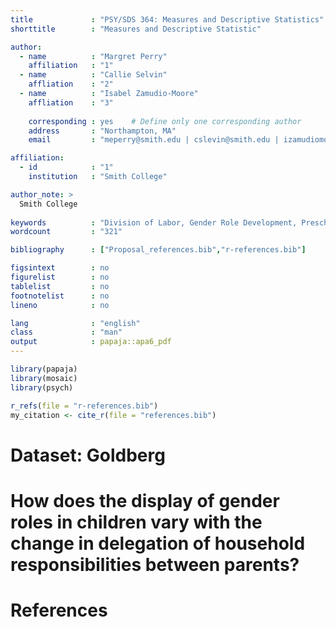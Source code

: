 ```yaml
---
title             : "PSY/SDS 364: Measures and Descriptive Statistics"
shorttitle        : "Measures and Descriptive Statistic"

author: 
  - name          : "Margret Perry"
    affiliation   : "1"
  - name          : "Callie Selvin"
    affliation    : "2"
  - name          : "Isabel Zamudio-Moore"
    affliation    : "3"
  
    corresponding : yes    # Define only one corresponding author
    address       : "Northampton, MA"
    email         : "meperry@smith.edu | cslevin@smith.edu | izamudiomoore@smith.edu"

affiliation:
  - id            : "1"
    institution   : "Smith College"

author_note: >
  Smith College
  
keywords          : "Division of Labor, Gender Role Development, Preschool Activities Inventory"
wordcount         : "321"

bibliography      : ["Proposal_references.bib","r-references.bib"]

figsintext        : no
figurelist        : no
tablelist         : no
footnotelist      : no
lineno            : no

lang              : "english"
class             : "man"
output            : papaja::apa6_pdf
---
```


```r
library(papaja)
library(mosaic)
library(psych)
``` 

```r
r_refs(file = "r-references.bib")
my_citation <- cite_r(file = "references.bib")
```


# Dataset: Goldberg

# How does the display of gender roles in children vary with the change in delegation of household responsibilities between parents?



\newpage

# References


\setlength{\parindent}{-0.5in}
\setlength{\leftskip}{0.5in}
